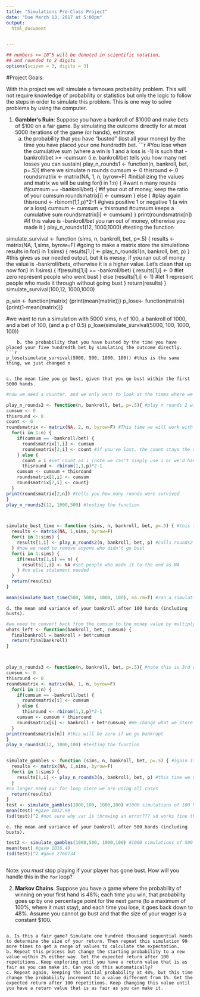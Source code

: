---
title: "Simulations Pre-Class Project"
date: "Due March 13, 2017 at 5:00pm"
output:
  html_document


---

<style type="text/css">
.table {

    width: 80%;
    margin-left:10%; 
    margin-right:10%;
}
</style>
```{r,setup, echo=FALSE, cache=TRUE}
## numbers >= 10^5 will be denoted in scientific notation,
## and rounded to 2 digits
options(scipen = 3, digits = 3)
```




#Project Goals:


With this project we will simulate a famoues probability problem. This will not require knowledge of probability or statistics but only the logic to follow the steps in order to simulate this problem. This is one way to solve problems by using the computer. 

 1. **Gambler's Ruin**: Suppose you have a bankroll of $1000 and make bets of $100 on a fair game. By simulating the outcome directly for at most 5000 iterations of the game (or hands), estimate:
    a. the probability that you have "busted" (lost all your money) by the time you have placed your one hundredth bet. 
```{r}

#You lose when the cumulative sum (where a win is 1 and a loss is -1) is such that -bankroll/bet >= -cumsum (i.e. bankroll/bet tells you how many net losses you can sustain)
play_n_rounds1 <- function(n, bankroll, bet, p=.5){ #here we simulate n rounds
cumsum <- 0
thisround <- 0
roundsmatrix <- matrix(NA, 1, n, byrow=F) #initiallizing the values and matrix we will be using
  for(i in 1:n) { #want n many rounds
    if(cumsum == -bankroll/bet) { #if your out of money, keep the ratio of your cumsum
      roundsmatrix[i] <- cumsum
    } else { #play again
      thisround <- rbinom(1,1,p)*2-1 #gives positive 1 or negative 1 (a win or a loss)
    cumsum <- cumsum + thisround #cumsum keeps a cumulative sum
    roundsmatrix[i] <- cumsum}
  }
print(roundsmatrix[n]) #if this value is -bankroll/bet you ran out of money, otherwise you made it
}
play_n_rounds1(12, 1000,1000) #testing the function


simulate_survival <- function (sims, n, bankroll, bet, p=.5) {
  results <- matrix(NA, 1,sims, byrow=F) #going to make a matrix store the simulationo results in
  for(i in 1:sims) {
    results[1,i] <- play_n_rounds1(n, bankroll, bet, p)
  } #this gives us our needed output, but it is messy, if you ran out of money the value is -bankroll/bets, otherwise it is a higher value. Let's clean that up now
  for(i in 1:sims) {
    if(results[1,i] == -bankroll/bet) {
      results[1,i] <- 0 #let zero represent people who went bust
    } else (results[1,i] <- 1) #let 1 represent people who made it through without going bust
  }
  return(results)
} 
simulate_survival(100,12, 1000,1000)
 
p_win <- function(matrix) {print(mean(matrix))}
p_lose<- function(matrix) {print(1-mean(matrix))}


#we want to run a simulation with 5000 sims, n of 100, a bankroll of 1000, and a bet of 100, (and a p of 0.5)
p_lose(simulate_survival(5000, 100, 1000, 100))


```
    b. the probability that you have busted by the time you have placed your five hundredth bet by simulating the outcome directly. 
```{r}
p_lose(simulate_survival(5000, 500, 1000, 100)) #this is the same thing, we just changed n
    
```
    c. the mean time you go bust, given that you go bust within the first 5000 hands.
```{r}
#now we need a counter, and we only want to look at the times where we bust, first we will ad a counter into the earlier code then we will  limit ourselves to busts

play_n_rounds2 <- function(n, bankroll, bet, p=.5){ #play n rounds 2 will tell us how many rounds we survived ( with a maximum value of n)
cumsum <- 0
thisround <- 0
count <- 0
roundsmatrix <- matrix(NA, 2, n, byrow=F) #This time we will work with a 2 row matrix (one for the count)
  for(i in 1:n) { 
    if(cumsum == -bankroll/bet) { 
      roundsmatrix[1,i] <- cumsum
      roundsmatrix[2,i] <- count #if you've lost, the count stays the same, lets fill that in for every column thereafter
    } else { 
      count = i #set count as i (note we can't simply use i or we'd have an issue in the above if statement since it'd keep growing even if we ran out of bankroll)
      thisround <- rbinom(1,1,p)*2-1 
    cumsum <- cumsum + thisround 
    roundsmatrix[1,i] <- cumsum
    roundsmatrix[2,i] <- count}
  }
print(roundsmatrix[2,n]) #tells you how many rounds were survived
}
play_n_rounds2(12, 1000,500) #testing the function



simulate_bust_time <- function (sims, n, bankroll, bet, p=.5) { #this time it will store how many rounds were survived in the simulation, not this is very similar to simulate_survival
  results <- matrix(NA, 1,sims, byrow=F) 
  for(i in 1:sims) {
    results[1,i] <- play_n_rounds2(n, bankroll, bet, p) #calls rounds2 not rounds1
  } #now we need to remove anyone who didn't go bust
  for(i in 1:sims) {
    if(results[1,i] == n) {
      results[1,i] <- NA #set people who made it to the end as NA
    } #no else statement needed
  }
  return(results)
} 

mean(simulate_bust_time(500, 5000, 1000, 100), na.rm=T) #ran a simulation of 500 times looking at the average amount of time busters spent playing before they busted (looking only at those who busted within their first 5000 plays) - they started with 1000 and bet 100 per play. Mean was 509.8045
```
    d. the mean and variance of your bankroll after 100 hands (including busts).
```{r}
#we need to convert back from the cumsum to the money value by multiplying it by the bet. This will require changing some of our earlier code which had given a 0 1 output
whats_left <- function(bankroll, bet, cumsum) {
  finalbankroll = bankroll + bet*cumsum
  return(finalbankroll)
}



play_n_rounds3 <- function(n, bankroll, bet, p=.5){ #note this is 3rd one of these
cumsum <- 0
thisround <- 0
roundsmatrix <- matrix(NA, 1, n, byrow=F) 
  for(i in 1:n) { 
    if(cumsum == -bankroll/bet) { 
      roundsmatrix[i] <- cumsum
    } else { 
      thisround <- rbinom(1,1,p)*2-1 
    cumsum <- cumsum + thisround 
    roundsmatrix[i] <- bankroll + bet*cumsum} #We change what we store now so that roundsmatrix (which will be our output) has our dollar total
  }
print(roundsmatrix[n]) #this will be zero if we go bankrupt
}
play_n_rounds3(12, 1000,100) #testing the function


simulate_gambles <- function (sims, n, bankroll, bet, p=.5) { #again it is roughly the same function with some changes
  results <- matrix(NA, 1,sims, byrow=F) 
  for(i in 1:sims) {
    results[1,i] <- play_n_rounds3(n, bankroll, bet, p) #this time we use rounds3
  } 
#no longer need our for loop since we are using all cases
  return(results)
} 
test <- simulate_gambles(1000,100, 1000,100) #1000 simulations of 100 hands with 1000 strting bankroll and bets of 100
mean(test) #gave 1012.99
(sd(test))^2 #not sure why var is throwing an error??? sd works fine though so I'll use it, gave 809090.5


```
    e. the mean and variance of your bankroll after 500 hands (including busts).
```{r}
test2 <- simulate_gambles(1000,500, 1000,100) #1000 simulations of 500 hands with 1000 strting bankroll and bets of 100
mean(test) #gave 1016.49
(sd(test))^2 #gave 2760734
    
```
 
Note: you *must* stop playing if your player has gone bust. How will you handle this in the `for` loop?

2. **Markov Chains**. Suppose you have a game where the probability of winning on your first hand is 48%; each time you win, that probability goes up by one percentage point for the next game (to a maximum of 100%, where it must stay), and each time you lose, it goes back down to 48%. Assume you cannot go bust and that the size of your wager is a constant $100.
```{r}

```
    a. Is this a fair game? Simulate one hundred thousand sequential hands to determine the size of your return. Then repeat this simulation 99 more times to get a range of values to calculate the expectation.
    b. Repeat this process but change the starting probability to a new value within 2% either way. Get the expected return after 100 repetitions. Keep exploring until you have a return value that is as fair as you can make it. Can you do this automatically?
    c. Repeat again, keeping the initial probability at 48%, but this time change the probability increment to a value different from 1%. Get the expected return after 100 repetitions. Keep changing this value until you have a return value that is as fair as you can make it. 




